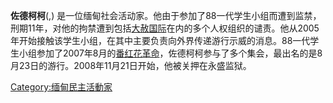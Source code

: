 '''佐德柯柯'''({{lang-my|ဇော်ထက်ကိုကို}},{{bd|1981年||||CatIdx=Zaw Htet Ko Ko}}) 是一位缅甸社会活动家。他由于参加了88一代学生小组而遭到监禁，刑期11年，对他的拘禁遭到包括[[大赦国际|大赦国际]]在内的多个人权组织的谴责。他从2005年开始接触该学生小组，在其中主要负责向外界传递游行示威的消息。88一代学生小组参加了2007年8月的[[番红花革命|番红花革命]]，佐德柯柯参与了多个集会，最出名的是8月23日的游行。2008年11月21日开始，他被关押在永盛监狱。

{{DEFAULTSORT:Zaw Htet Ko Ko}}
[[Category:缅甸民主活動家|Category:缅甸民主活動家]]